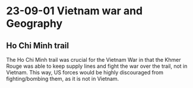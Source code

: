23-09-01
Vietnam war and Geography
=====================================
Ho Chi Minh trail
------------------------------------

The Ho Chi Minh trail was crucial for the Vietnam War in that the Khmer Rouge was able to keep supply lines and fight the war over the trail, not in Vietnam. This way, US forces would be highly discouraged from fighting/bombing them, as it is not in Vietnam.